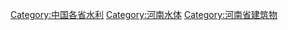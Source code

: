 [[Category:中国各省水利|Category:中国各省水利]]
[[Category:河南水体|Category:河南水体]]
[[Category:河南省建筑物|Category:河南省建筑物]]